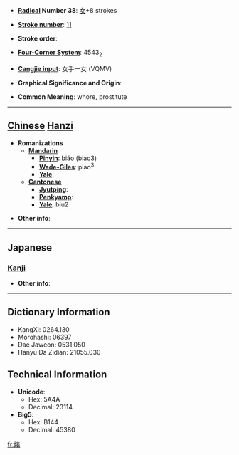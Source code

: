 * '''[[Wiktionary:Chinese radical index| Radical]] Number 38''': [[Wiktionary:Chinese radical index 女|女]]+8 strokes

* '''[[Wiktionary:Chinese total strokes index|Stroke number]]''': [[Wiktionary:Chinese total strokes index 11|11]]

* '''Stroke order''': 

* '''[[Wiktionary:Chinese four corner index|Four-Corner System]]''': 4543<sub>2</sub>

* '''[[Wiktionary:Chinese Cangjie index|Cangjie input]]''': 女手一女 (VQMV)

* '''Graphical Significance and Origin''': 

* '''Common Meaning''': whore, prostitute

----

== [[Chinese]] [[Hanzi]] ==

* '''Romanizations'''
** '''[[Mandarin]]'''
*** '''[[Pinyin]]''': biǎo (biao3)
*** '''[[Wade-Giles]]''': piao<sup>3</sup>
*** '''[[Yale]]''': 
** '''[[Cantonese]]'''
*** '''[[Jyutping]]''':
*** '''[[Penkyamp]]''': 
*** '''[[Yale]]''': biu2

* '''Other info''': 

----

==Japanese==
===[[Kanji]]===
{{kanji|on readings=[[ひょう]] (hyō)
|kun readings=
}}

* '''Other info''':  

----

== Dictionary Information ==

* KangXi: 0264.130
* Morohashi: 06397
* Dae Jaweon: 0531.050
* Hanyu Da Zidian: 21055.030

== Technical Information ==

* '''Unicode''':
** Hex: 5A4A
** Decimal: 23114
* '''Big5''':
** Hex: B144
** Decimal: 45380

[[fr:婊]]